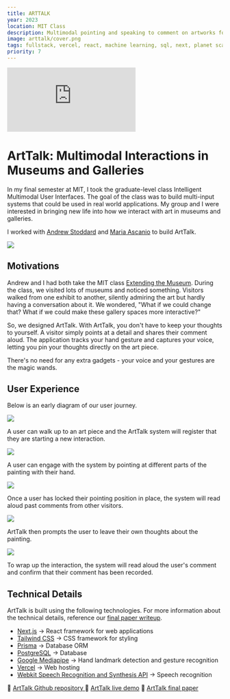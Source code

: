 ```yaml
---
title: ARTTALK
year: 2023
location: MIT Class
description: Multimodal pointing and speaking to comment on artworks for MIT class Intelligent Multimodal User Interfaces
image: arttalk/cover.png
tags: fullstack, vercel, react, machine learning, sql, next, planet scale
priority: 7
---
```


<div style={{ position: 'relative', paddingBottom: '62.5%', height: '0' }}>
  <iframe
    src="https://www.loom.com/embed/9e46279186b3423680bb8d954e4eac0f?sid=c45231ae-1bba-4173-9ce6-28f3c8bb4e21"
    frameborder="0"
    webkitallowfullscreen
    mozallowfullscreen
    allowfullscreen
    style={{
      position: 'absolute',
      top: '0',
      left: '0',
      width: '100%',
      height: '100%',
    }}
  ></iframe>
</div>

# ArtTalk: Multimodal Interactions in Museums and Galleries

In my final semester at MIT, I took the graduate-level class Intelligent Multimodal User Interfaces.
The goal of the class was to build multi-input systems that could be used in real world applications.
My group and I were interested in bringing new life into how we interact with art in museums and galleries.

I worked with [Andrew Stoddard](http://www.apstodd.com/) and [Maria Ascanio](https://www.linkedin.com/in/mariaascanioalino/) to build ArtTalk.

![](/arttalk/cover.png)

## Motivations

Andrew and I had both take the MIT class [Extending the Museum](https://cms636.github.io/).
During the class, we visited lots of museums and noticed something. Visitors walked from one exhibit to another,
silently admiring the art but hardly having a conversation about it.
We wondered, "What if we could change that? What if we could make these gallery spaces more interactive?"

So, we designed ArtTalk. With ArtTalk, you don't have to keep your thoughts to yourself.
A visitor simply points at a detail and shares their comment aloud.
The application tracks your hand gesture and captures your voice,
letting you pin your thoughts directly on the art piece.

There's no need for any extra gadgets - your voice and your gestures are the magic wands.

## User Experience

Below is an early diagram of our user journey.

![](/arttalk/1.png)

A user can walk up to an art piece and the ArtTalk system will register that they are starting a new interaction.

![](/arttalk/1.5.png)

A user can engage with the system by pointing at different parts of the painting with their hand.

![](/arttalk/2.png)

Once a user has locked their pointing position in place, the system will read aloud past comments from other visitors.

![](/arttalk/3.png)

ArtTalk then prompts the user to leave their own thoughts about the painting.

![](/arttalk/4.png)

To wrap up the interaction, the system will read aloud the user's comment and confirm that their comment has been recorded.

## Technical Details

ArtTalk is built using the following technologies. For more information about the technical details, reference our [final paper writeup](/arttalk/arttalk_paper.pdf).

- [Next.js](https://nextjs.org/) → React framework for web applications
- [Tailwind CSS](https://tailwindcss.com/) → CSS framework for styling
- [Prisma](https://www.prisma.io/) → Database ORM
- [PostgreSQL](https://www.postgresql.org/) → Database
- [Google Mediapipe](https://google.github.io/mediapipe/) → Hand landmark detection and gesture recognition
- [Vercel](https://vercel.com/) → Web hosting
- [Webkit Speech Recognition and Synthesis API](https://developer.mozilla.org/en-US/docs/Web/API/Web_Speech_API) → Speech recognition

<Callout>
  <span style={{ display: 'flex' }}>
    <span style={{ margin: '10px' }}>💾</span>
    <a href="https://github.com/trudypainter/arttalk">
      ArtTalk Github repository
    </a>
  </span>
</Callout>
<Callout>
  <span style={{ display: 'flex' }}>
    <span style={{ margin: '10px' }}>🔗</span>
    <a href="https://arttalk.vercel.app/">ArtTalk live demo</a>
  </span>
</Callout>
<Callout>
  <span style={{ display: 'flex' }}>
    <span style={{ margin: '10px' }}>📄</span>
    <a href="/arttalk/arttalk_paper.pdf">ArtTalk final paper</a>
  </span>
</Callout>
